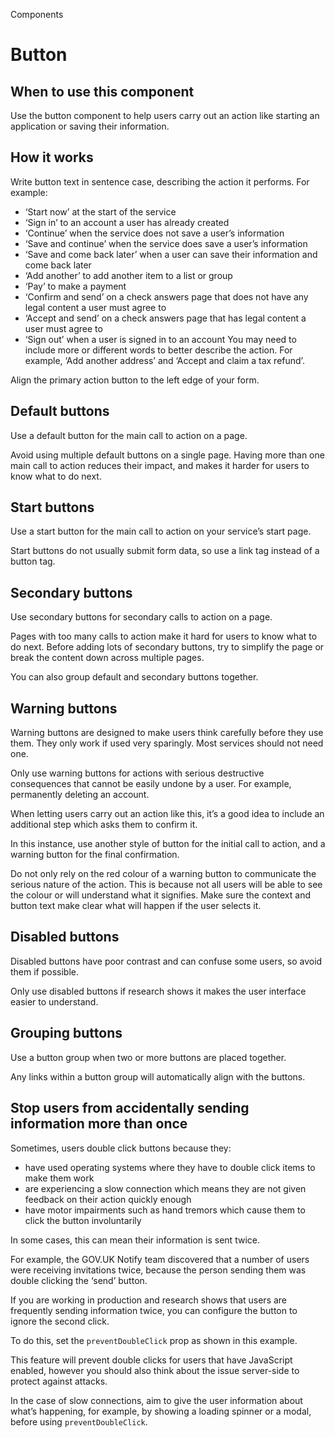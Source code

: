 
<Meta title="Components/Button" />

<Hint>Components</Hint>

# Button

<Canvas>
  <Story of={ButtonStories.primary} />
</Canvas>

## When to use this component

Use the button component to help users carry out an action like starting an application or saving their information.

## How it works

Write button text in sentence case, describing the action it performs. For example:

- ‘Start now’ at the start of the service
- ‘Sign in’ to an account a user has already created
- ‘Continue’ when the service does not save a user’s information
- ‘Save and continue’ when the service does save a user’s information
- ‘Save and come back later’ when a user can save their information and come back later
- ‘Add another’ to add another item to a list or group
- ‘Pay’ to make a payment
- ‘Confirm and send’ on a check answers page that does not have any legal content a user must agree to
- ‘Accept and send’ on a check answers page that has legal content a user must agree to
- ‘Sign out’ when a user is signed in to an account
You may need to include more or different words to better describe the action. For example, ‘Add another address’ and ‘Accept and claim a tax refund’.

Align the primary action button to the left edge of your form.

## Default buttons

Use a default button for the main call to action on a page.

Avoid using multiple default buttons on a single page. Having more than one main call to action reduces their impact, and makes it harder for users to know what to do next.

<Canvas>
  <Story of={ButtonStories.primary} />
</Canvas>

## Start buttons

Use a start button for the main call to action on your service’s start page.

Start buttons do not usually submit form data, so use a link tag instead of a button tag.

<Canvas>
  <Story of={ButtonStories.start} />
</Canvas>

## Secondary buttons

Use secondary buttons for secondary calls to action on a page.

Pages with too many calls to action make it hard for users to know what to do next. Before adding lots of secondary buttons, try to simplify the page or break the content down across multiple pages.

<Canvas>
  <Story of={ButtonStories.secondary} />
</Canvas>

You can also group default and secondary buttons together.

## Warning buttons

Warning buttons are designed to make users think carefully before they use them. They only work if used very sparingly. Most services should not need one.

<Canvas>
  <Story of={ButtonStories.warning} />
</Canvas>

Only use warning buttons for actions with serious destructive consequences that cannot be easily undone by a user. For example, permanently deleting an account.

When letting users carry out an action like this, it’s a good idea to include an additional step which asks them to confirm it.

In this instance, use another style of button for the initial call to action, and a warning button for the final confirmation.

Do not only rely on the red colour of a warning button to communicate the serious nature of the action. This is because not all users will be able to see the colour or will understand what it signifies. Make sure the context and button text make clear what will happen if the user selects it.

## Disabled buttons

Disabled buttons have poor contrast and can confuse some users, so avoid them if possible.

Only use disabled buttons if research shows it makes the user interface easier to understand.

<Canvas>
  <Story of={ButtonStories.disabled} />
</Canvas>

## Grouping buttons

Use a button group when two or more buttons are placed together.

<Canvas>
  <Story of={ButtonStories.group} />
</Canvas>

Any links within a button group will automatically align with the buttons.

<Canvas>
  <Story of={ButtonStories.groupWithLink} />
</Canvas>

## Stop users from accidentally sending information more than once

Sometimes, users double click buttons because they:

- have used operating systems where they have to double click items to make them work
- are experiencing a slow connection which means they are not given feedback on their action quickly enough
- have motor impairments such as hand tremors which cause them to click the button involuntarily

In some cases, this can mean their information is sent twice.

For example, the GOV.UK Notify team discovered that a number of users were receiving invitations twice, because the person sending them was double clicking the ‘send’ button.

If you are working in production and research shows that users are frequently sending information twice, you can configure the button to ignore the second click.

To do this, set the `preventDoubleClick` prop as shown in this example.

<Canvas>
  <Story of={ButtonStories.preventDoubleClick} />
</Canvas>

This feature will prevent double clicks for users that have JavaScript enabled, however you should also think about the issue server-side to protect against attacks.

In the case of slow connections, aim to give the user information about what’s happening, for example, by showing a loading spinner or a modal, before using `preventDoubleClick`.

<GovScript />

